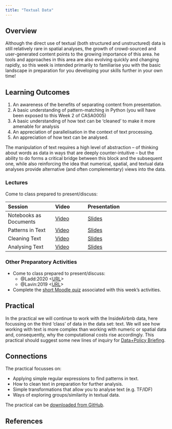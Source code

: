 ```yaml
--- 
title: "Textual Data"
---
```


## Overview

Although the direct use of textual (both structured and unstructured) data is still relatively rare in spatial analyses, the growth of crowd-sourced and user-generated content points to the growing importance of this area. he tools and approaches in this area are also evolving quickly and changing rapidly, so this week is intended primarily to familiarise you with the basic landscape in preparation for you developing your skills further in your own time!

::: {.callout-important}
## Learning Outcomes

1. An awareness of the benefits of separating content from presentation. 
2. A basic understanding of pattern-matching in Python (you will have been exposed to this Week 2 of CASA0005)
3. A basic understanding of how text can be 'cleaned' to make it more amenable for analysis
4. An appreciation of parallelisation in the context of text processing.
5. An appreciation of how text can be analysed.
:::

The manipulation of text requires a high level of abstraction -- of thinking about words as data in ways that are deeply counter-intuitive -- but the ability to do forms a critical bridge between this block and the subsequent one, while also reinforcing the idea that numerical, spatial, and textual data analyses provide alternative (and often complementary) views into the data. 

### Lectures

Come to class prepared to present/discuss:

| Session | Video | Presentation | 
| :------ | :---- | :----------- | 
| Notebooks as Documents | [Video]({{< var vids.notebooks >}}) | [Slides](../lectures/7.1-Notebooks_as_Documents.qmd) | 
| Patterns in Text | [Video]({{< var vids.patterns >}}) | [Slides](../lectures/7.2-Patterns_in_Text.qmd) | 
| Cleaning Text | [Video]({{< var vids.cleaning >}}) | [Slides](../lectures/7.3-Cleaning_Text.qmd) | 
| Analysing Text | [Video]({{< var vids.analysing >}}) | [Slides](../lectures/7.4-Analysing_Text.qmd) | 

### Other Preparatory Activities

- Come to class prepared to present/discuss:
  - @Ladd:2020 <[URL](https://programminghistorian.org/en/lessons/common-similarity-measures)>
  - @Lavin:2019 <[URL](https://programminghistorian.org/en/lessons/analyzing-documents-with-tfidf)>
- Complete the [short Moodle quiz]({{< var quiz.week7 >}}) associated with this week's activities.

## Practical

In the practical we will continue to work with the InsideAirbnb data, here focussing on the third 'class' of data in the data set: text. We will see how working with text is more complex than working with numeric or spatial data and, consequently, why the computational costs rise accordingly. This practical should suggest some new lines of inquiry for [Data+Policy Briefing](../assessments/briefing.qmd).

::: {.callout-tip}
## Connections

The practical focusses on:

- Applying simple regular expressions to find patterns in text.
- How to clean text in preparation for further analysis.
- Simple transformations that allow you to analyse text (e.g. TF/IDF)
- Ways of exploring groups/similarity in textual data.

:::

The practical can be [downloaded from GitHub]({{< var module.raw >}}practicals/Practical-07-Textual_Data.ipynb).

## References
